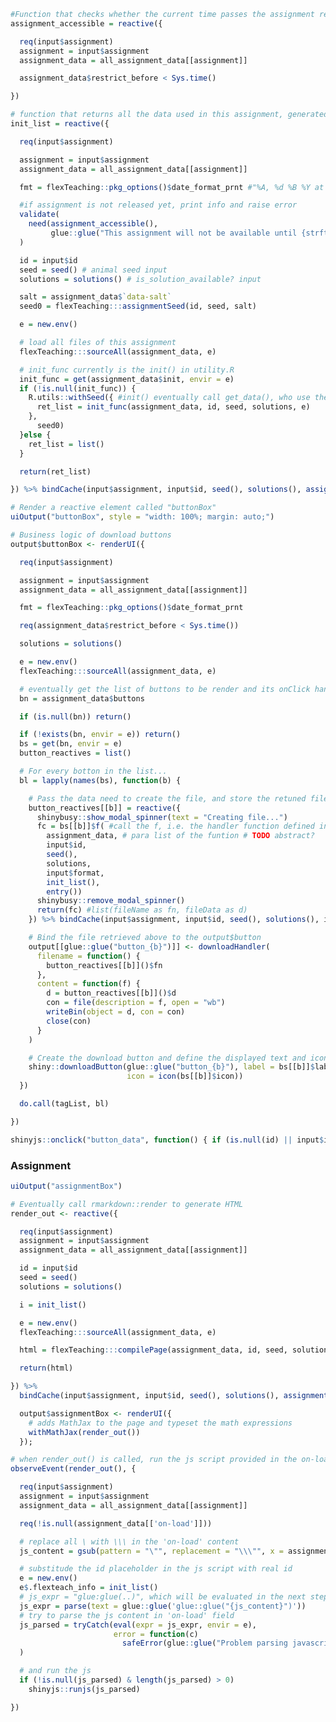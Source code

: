 ```r

#Function that checks whether the current time passes the assignment release time
assignment_accessible = reactive({

  req(input$assignment)
  assignment = input$assignment
  assignment_data = all_assignment_data[[assignment]]

  assignment_data$restrict_before < Sys.time()

})

```

```r
# function that returns all the data used in this assignment, generated randomly based on stu_id, seed() and seed of the assignment
init_list = reactive({

  req(input$assignment)

  assignment = input$assignment
  assignment_data = all_assignment_data[[assignment]]

  fmt = flexTeaching::pkg_options()$date_format_prnt #"%A, %d %B %Y at %X %z"

  #if assignment is not released yet, print info and raise error
  validate(
    need(assignment_accessible(),
         glue::glue("This assignment will not be available until {strftime(assignment_data$restrict_before, format = '%A, %d %B %Y at %X %z')}."))
  )

  id = input$id
  seed = seed() # animal seed input
  solutions = solutions() # is_solution_available? input

  salt = assignment_data$`data-salt`
  seed0 = flexTeaching:::assignmentSeed(id, seed, salt)

  e = new.env()

  # load all files of this assignment
  flexTeaching:::sourceAll(assignment_data, e)

  # init_func currently is the init() in utility.R
  init_func = get(assignment_data$init, envir = e)
  if (!is.null(init_func)) {
    R.utils::withSeed({ #init() eventually call get_data(), who use the seed generated by (id, animal_seed, data_salt)
      ret_list = init_func(assignment_data, id, seed, solutions, e)
    },
      seed0)
  }else {
    ret_list = list()
  }

  return(ret_list)

}) %>% bindCache(input$assignment, input$id, seed(), solutions(), assignment_accessible())
```


```r
# Render a reactive element called "buttonBox"
uiOutput("buttonBox", style = "width: 100%; margin: auto;")
```

```r

# Business logic of download buttons
output$buttonBox <- renderUI({

  req(input$assignment)

  assignment = input$assignment
  assignment_data = all_assignment_data[[assignment]]

  fmt = flexTeaching::pkg_options()$date_format_prnt

  req(assignment_data$restrict_before < Sys.time())

  solutions = solutions()

  e = new.env()
  flexTeaching:::sourceAll(assignment_data, e)

  # eventually get the list of buttons to be render and its onClick handler, defined in utility.R of each assignments
  bn = assignment_data$buttons

  if (is.null(bn)) return()

  if (!exists(bn, envir = e)) return()
  bs = get(bn, envir = e)
  button_reactives = list()

  # For every botton in the list...
  bl = lapply(names(bs), function(b) {

    # Pass the data need to create the file, and store the retuned filedata in button_reactives
    button_reactives[[b]] = reactive({
      shinybusy::show_modal_spinner(text = "Creating file...")
      fc = bs[[b]]$f( #call the f, i.e. the handler function defined in the utility.R, namely data_file()
        assignment_data, # para list of the funtion # TODO abstract?
        input$id,
        seed(),
        solutions,
        input$format,
        init_list(),
        entry())
      shinybusy::remove_modal_spinner()
      return(fc) #list(fileName as fn, fileData as d)
    }) %>% bindCache(input$assignment, input$id, seed(), solutions(), input$format, b, assignment_accessible())

    # Bind the file retrieved above to the output$button
    output[[glue::glue("button_{b}")]] <- downloadHandler(
      filename = function() {
        button_reactives[[b]]()$fn
      },
      content = function(f) {
        d = button_reactives[[b]]()$d
        con = file(description = f, open = "wb")
        writeBin(object = d, con = con)
        close(con)
      }
    )

    # Create the download button and define the displayed text and icon.
    shiny::downloadButton(glue::glue("button_{b}"), label = bs[[b]]$label,
                          icon = icon(bs[[b]]$icon))
  })

  do.call(tagList, bl)

})

shinyjs::onclick("button_data", function() { if (is.null(id) || input$id == "") shinyjs::info("Warning: The ID field is empty so 0 mark will be given if you submit answer for this dataset.") })
```

### Assignment

```r
uiOutput("assignmentBox")
```

```r
# Eventually call rmarkdown::render to generate HTML
render_out <- reactive({

  req(input$assignment)
  assignment = input$assignment
  assignment_data = all_assignment_data[[assignment]]

  id = input$id
  seed = seed()
  solutions = solutions()

  i = init_list()

  e = new.env()
  flexTeaching:::sourceAll(assignment_data, e)

  html = flexTeaching:::compilePage(assignment_data, id, seed, solutions, e, i)

  return(html)

}) %>%
  bindCache(input$assignment, input$id, seed(), solutions(), assignment_accessible())
```

```r
  output$assignmentBox <- renderUI({
    # adds MathJax to the page and typeset the math expressions
    withMathJax(render_out())
  });

```


```r
# when render_out() is called, run the js script provided in the on-load field of yml file
observeEvent(render_out(), {

  req(input$assignment)
  assignment = input$assignment
  assignment_data = all_assignment_data[[assignment]]

  req(!is.null(assignment_data[['on-load']]))

  # replace all \ with \\\ in the 'on-load' content
  js_content = gsub(pattern = "\"", replacement = "\\\"", x = assignment_data[['on-load']], fixed = TRUE)

  # substitude the id placeholder in the js script with real id
  e = new.env()
  e$.flexteach_info = init_list()
  # js_expr = "glue:glue(..)", which will be evaluated in the next step
  js_expr = parse(text = glue::glue('glue::glue("{js_content}")'))
  # try to parse the js content in 'on-load' field
  js_parsed = tryCatch(eval(expr = js_expr, envir = e),
                       error = function(c)
                         safeError(glue::glue("Problem parsing javascript code on load of assignment {input$assignment}: {c}"))
  )

  # and run the js
  if (!is.null(js_parsed) & length(js_parsed) > 0)
    shinyjs::runjs(js_parsed)

})
```
